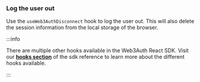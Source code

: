 ### Log the user out

Use the `useWeb3AuthDisconnect` hook to log the user out. This will also delete the session information from the local storage of the browser.

:::info

There are multiple other hooks available in the Web3Auth React SDK. Visit our [**hooks section**](/embedded-wallets/sdk/react/hooks) of the sdk reference to learn more about the different hooks available.

:::
